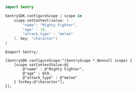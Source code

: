 ```swift
import Sentry

SentrySDK.configureScope { scope in
    scope.setContext(value: [
        "name": "Mighty Fighter",
        "age" : 19,
        "attack_type" : "melee"
    ], key: "character")
}
```

```objc
@import Sentry;

[SentrySDK configureScope:^(SentryScope *_Nonnull scope) {
    [scope setContextValue:@{
        @"name" : @"Mighty Fighter",
        @"age" : @19,
        @"attack_type" : @"melee"
    } forKey:@"character"];
}];
```
